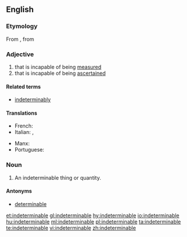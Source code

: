 {{also|indéterminable}}
==English==

===Etymology===
From {{etyl|frm|en}} {{term|indéterminable|lang=frm}}, from {{etyl|LL.|en}} {{term|indeterminabilis|lang=la}}

===Adjective===
{{en-adj}}

# that is incapable of being [[measure]]d
# that is incapable of being [[ascertain]]ed

====Related terms====
* [[indeterminably]]

====Translations====
{{ttbc-top}}
* French: {{t+check|fr|indéterminable}}
* Italian: {{t+check|it|imprecisabile}}, {{t+check|it|indeterminabile}}
{{trans-mid}}
* Manx: {{t+check|gv|neuhoiaghagh}}
* Portuguese: {{t+check|pt|indeterminável}}
{{trans-bottom}}

===Noun===
{{en-noun}}

# An indeterminable thing or quantity.

====Antonyms====
* [[determinable]]

[[et:indeterminable]]
[[gl:indeterminable]]
[[hy:indeterminable]]
[[io:indeterminable]]
[[hu:indeterminable]]
[[ml:indeterminable]]
[[pl:indeterminable]]
[[ta:indeterminable]]
[[te:indeterminable]]
[[vi:indeterminable]]
[[zh:indeterminable]]